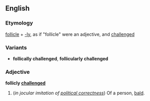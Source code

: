 ==English==
===Etymology===
[[follicle]] + [[-ly]], as if "follicle" were an adjective, and [[challenged]]
===Variants===
*'''follically challenged''', '''follicularly challenged'''
===Adjective===
'''follicly [[challenged]]'''<!--Note: do not wikify "follicly", as the word does not exist outside this phrase-->
#(''in jocular imitation of [[political correctness]]'') Of a person, [[bald]].